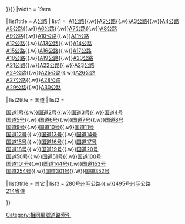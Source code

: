 {{Sidebar with collapsible lists
| name = 相同编号道路索引
| title = 相同编号道路索引
| titlestyle =solid #99f; text-align: center; background:#6496AE; padding-top:2px; padding-bottom:2px;
| listtitlestyle =  text-align: center;solid #99f;background-color:#6496AE; padding-top:1px; padding-bottom:1px;
| image  =  [[File:NL Route blank.svg|100px|frameless]]
| expanded   = {{{expanded|{{{selected|{{{1|}}}}}}}}}
|width   = 19em

| list1title = A公路
| list1 =   ‎
[[A1公路]]{{.w}}[[A2公路]]{{.w}}[[A3公路]]{{.w}}[[A4公路]]<br>[[A5公路]]{{.w}}[[A6公路]]{{.w}}[[A7公路]]{{.w}}[[A8公路]]<br>[[A9公路]]{{.w}}[[‎A10公路]]{{.w}}[[A11公路]]<br>[[A12公路]]{{.w}}[[A13公路]]{{.w}}[[A14公路]]<br>[[A15公路]]{{.w}}[[A16公路]]{{.w}}[[A17公路]]<br>[[A18公路]]{{.w}}[[A19公路]]{{.w}}[[‎A20公路]]<br>[[A21公路]]{{.w}}[[A22公路]]{{.w}}[[A23公路]]<br>[[A24公路]]{{.w}}[[A25公路]]{{.w}}[[A26公路]]<br>[[A27公路]]{{.w}}[[A28公路]]<br>[[A29公路]]{{.w}}[[‎A30公路]]

| list2title = 国道
| list2 =   ‎

[[国道1号]]{{.w}}[[国道2号]]{{.w}}[[国道3号]]{{.w}}[[国道4号]]<br>[[国道5号]]{{.w}}[[国道6号]]{{.w}}[[国道7号]]{{.w}}[[国道8号]]<br>[[国道9号]]{{.w}}[[‎国道10号]]{{.w}}[[国道11号]]<br>[[国道12号]]{{.w}}[[国道13号]]{{.w}}[[国道14号]]<br>[[国道15号]]{{.w}}[[国道16号]]{{.w}}[[国道17号]]<br>[[国道18号]]{{.w}}[[国道19号]]{{.w}}[[‎国道20号]]<br>[[国道50号]]{{.w}}[[国道51号]]{{.w}}[[国道100号]]<br>[[国道101号]]{{.w}}[[国道144号]]{{.w}}[[国道153号]]<br>[[国道254号]]{{.w}}[[国道301号]]{{.W}}[[国道352号]]

| list3title = 其它
| list3 =  
[[280号州际公路]]{{.w}}[[495号州际公路]]<br>[[214省道]]

}}
<noinclude>
[[Category:相同編號道路索引]]
</noinclude>